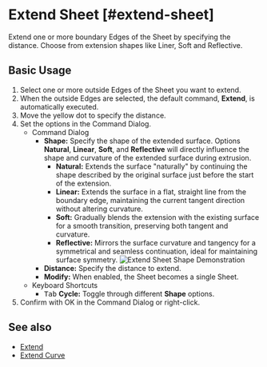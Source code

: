 
# Extend Sheet [#extend-sheet]

<Reference shortcut="" command="Extend" button="" />

Extend one or more boundary Edges of the Sheet by specifying the distance. Choose from extension shapes like Liner, Soft and Reflective.

## Basic Usage

1. Select one or more outside Edges of the Sheet you want to extend.
2. When the outside Edges are selected, the default command, **Extend**, is automatically executed.
3. Move the yellow dot to specify the distance.
4. Set the options in the Command Dialog.
    - <Kst>Command Dialog</Kst>
        - **Shape:** Specify the shape of the extended surface. Options **Natural**, **Linear**, **Soft**, and **Reflective** will directly influence the shape and curvature of the extended surface during extrusion.
            - **Natural:** Extends the surface "naturally" by continuing the shape described by the original surface just before the start of the extension.
            - **Linear:** Extends the surface in a flat, straight line from the boundary edge, maintaining the current tangent direction without altering curvature.
            - **Soft:** Gradually blends the extension with the existing surface for a smooth transition, preserving both tangent and curvature.
            - **Reflective:** Mirrors the surface curvature and tangency for a symmetrical and seamless continuation, ideal for maintaining surface symmetry.
            ![Extend Sheet Shape Demonstration](/img/extend-sheet-shape.png)
        - **Distance:** Specify the distance to extend.
        - **Modify:** When enabled, the Sheet becomes a single Sheet.
    - <Kst>Keyboard Shortcuts</Kst>
        - <kbd>Tab</kbd> **Cycle:** Toggle through different **Shape** options.
5. Confirm with OK in the Command Dialog or right-click.

<VideoPlayer fileName="extend-sheet"/>

## See also
- [Extend](extend)
- [Extend Curve](/sketch/extend-curve)
